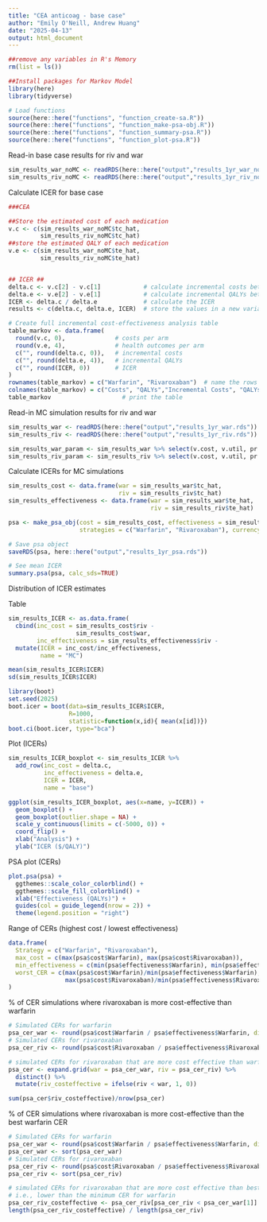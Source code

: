 ```yaml
---
title: "CEA anticoag - base case"
author: "Emily O'Neill, Andrew Huang"
date: "2025-04-13"
output: html_document
---
```


```r
##remove any variables in R's Memory 
rm(list = ls()) 

##Install packages for Markov Model
library(here)
library(tidyverse)

# Load functions
source(here::here("functions", "function_create-sa.R"))
source(here::here("functions", "function_make-psa-obj.R"))
source(here::here("functions", "function_summary-psa.R"))
source(here::here("functions", "function_plot-psa.R"))

``` 

Read-in base case results for riv and war

```r

sim_results_war_noMC <- readRDS(here::here("output","results_1yr_war_noMC.rds"))
sim_results_riv_noMC <- readRDS(here::here("output","results_1yr_riv_noMC.rds"))

```

Calculate ICER for base case

```r
###CEA 

##Store the estimated cost of each medication 
v.c <- c(sim_results_war_noMC$tc_hat, 
         sim_results_riv_noMC$tc_hat)
##store the estimated QALY of each medication  
v.e <- c(sim_results_war_noMC$te_hat, 
         sim_results_riv_noMC$te_hat)


## ICER ##
delta.c <- v.c[2] - v.c[1]            # calculate incremental costs between rivaroxaban and warfarin 
delta.e <- v.e[2] - v.e[1]            # calculate incremental QALYs between rivaroxaban and warfarin
ICER <- delta.c / delta.e             # calculate the ICER
results <- c(delta.c, delta.e, ICER)  # store the values in a new variable

# Create full incremental cost-effectiveness analysis table
table_markov <- data.frame(
  round(v.c, 0),              # costs per arm
  round(v.e, 4),              # health outcomes per arm
  c("", round(delta.c, 0)),   # incremental costs
  c("", round(delta.e, 4)),   # incremental QALYs
  c("", round(ICER, 0))       # ICER
)
rownames(table_markov) = c("Warfarin", "Rivaroxaban")  # name the rows
colnames(table_markov) = c("Costs", "QALYs","Incremental Costs", "QALYs Gained", "ICER") # name the columns
table_markov                    # print the table 
```

Read-in MC simulation results for riv and war

```r

sim_results_war <- readRDS(here::here("output","results_1yr_war.rds"))
sim_results_riv <- readRDS(here::here("output","results_1yr_riv.rds"))

sim_results_war_param <- sim_results_war %>% select(v.cost, v.util, pr.ne_ne, pr.ne_vr, pr.ne_mb, pr.ne_nmb, pr.mb_ot, pr.nmb_ot)
sim_results_riv_param <- sim_results_riv %>% select(v.cost, v.util, pr.ne_ne, pr.ne_vr, pr.ne_mb, pr.ne_nmb, pr.mb_ot, pr.nmb_ot)

```

Calculate ICERs for MC simulations

```r

sim_results_cost <- data.frame(war = sim_results_war$tc_hat,
                               riv = sim_results_riv$tc_hat)
sim_results_effectiveness <- data.frame(war = sim_results_war$te_hat,
                                        riv = sim_results_riv$te_hat)

psa <- make_psa_obj(cost = sim_results_cost, effectiveness = sim_results_effectiveness, parameters = NULL,
                    strategies = c("Warfarin", "Rivaroxaban"), currency = "$", other_outcome = NULL)

# Save psa object
saveRDS(psa, here::here("output","results_1yr_psa.rds"))

# See mean ICER
summary.psa(psa, calc_sds=TRUE)

```

Distribution of ICER estimates

Table
```r
sim_results_ICER <- as.data.frame(
  cbind(inc_cost = sim_results_cost$riv - 
                   sim_results_cost$war,
        inc_effectiveness = sim_results_effectiveness$riv -                                           sim_results_effectiveness$war)) %>%
  mutate(ICER = inc_cost/inc_effectiveness,
         name = "MC")

mean(sim_results_ICER$ICER)
sd(sim_results_ICER$ICER)

library(boot)
set.seed(2025)
boot.icer = boot(data=sim_results_ICER$ICER,
                 R=1000,
                 statistic=function(x,id){ mean(x[id])})
boot.ci(boot.icer, type="bca")

```

Plot (ICERs)

```r
sim_results_ICER_boxplot <- sim_results_ICER %>%
  add_row(inc_cost = delta.c,
          inc_effectiveness = delta.e,
          ICER = ICER,
          name = "base")

ggplot(sim_results_ICER_boxplot, aes(x=name, y=ICER)) + 
  geom_boxplot() + 
  geom_boxplot(outlier.shape = NA) +
  scale_y_continuous(limits = c(-5000, 0)) +
  coord_flip() +
  xlab("Analysis") + 
  ylab("ICER ($/QALY)")

```

PSA plot (CERs)

```r
plot.psa(psa) +
  ggthemes::scale_color_colorblind() +
  ggthemes::scale_fill_colorblind() +
  xlab("Effectiveness (QALYs)") +
  guides(col = guide_legend(nrow = 2)) +
  theme(legend.position = "right")
```

Range of CERs (highest cost / lowest effectiveness)

```r
data.frame(
  Strategy = c("Warfarin", "Rivaroxaban"),
  max_cost = c(max(psa$cost$Warfarin), max(psa$cost$Rivaroxaban)),
  min_effectiveness = c(min(psa$effectiveness$Warfarin), min(psa$effectiveness$Rivaroxaban)),
  worst_CER = c(max(psa$cost$Warfarin)/min(psa$effectiveness$Warfarin),
                max(psa$cost$Rivaroxaban)/min(psa$effectiveness$Rivaroxaban))
)
```

% of CER simulations where rivaroxaban is more cost-effective than warfarin

```r
# Simulated CERs for warfarin
psa_cer_war <- round(psa$cost$Warfarin / psa$effectiveness$Warfarin, digits=2)
# Simulated CERs for rivaroxaban
psa_cer_riv <- round(psa$cost$Rivaroxaban / psa$effectiveness$Rivaroxaban, digits=2)

# simulated CERs for rivaroxaban that are more cost effective than warfarin
psa_cer <- expand.grid(war = psa_cer_war, riv = psa_cer_riv) %>%
  distinct() %>%
  mutate(riv_costeffective = ifelse(riv < war, 1, 0))

sum(psa_cer$riv_costeffective)/nrow(psa_cer)

```

% of CER simulations where rivaroxaban is more cost-effective than the best warfarin CER

```r
# Simulated CERs for warfarin
psa_cer_war <- round(psa$cost$Warfarin / psa$effectiveness$Warfarin, digits=2)
psa_cer_war <- sort(psa_cer_war)
# Simulated CERs for rivaroxaban
psa_cer_riv <- round(psa$cost$Rivaroxaban / psa$effectiveness$Rivaroxaban, digits=2)
psa_cer_riv <- sort(psa_cer_riv)

# simulated CERs for rivaroxaban that are more cost effective than best warfarin
# i.e., lower than the minimum CER for warfarin
psa_cer_riv_costeffective <- psa_cer_riv[psa_cer_riv < psa_cer_war[1]]
length(psa_cer_riv_costeffective) / length(psa_cer_riv)
```